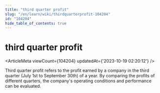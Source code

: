 ```yaml
---
title: "third quarter profit"
slug: "/en/learn/wiki/thirdquarterprofit-104204"
id: "104204"
hide_table_of_contents: true
---
```



<Breadcrumbs current="third quarter profit" />

# third quarter profit

<ArticleMeta viewCount={104204} updatedAt={'2023-10-19 02:20:12'} />
<div className='border-solid border-b border-t-0 my-4 border-[var(--ifm-color-gray-300)]' />

Third quarter profit refers to the profit earned by a company in the third quarter (July 1st to September 30th) of a year. By comparing the profits of different quarters, the company's operating conditions and performance can be evaluated.
